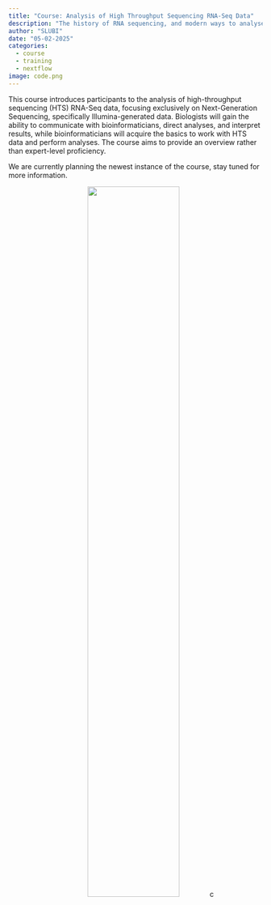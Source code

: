 ```yaml
---
title: "Course: Analysis of High Throughput Sequencing RNA-Seq Data"
description: "The history of RNA sequencing, and modern ways to analyse the data - autumn 2025"
author: "SLUBI"
date: "05-02-2025"
categories:
  - course
  - training
  - nextflow
image: code.png
---
```


This course introduces participants to the analysis of high-throughput sequencing (HTS) RNA-Seq data, focusing exclusively on Next-Generation Sequencing, specifically Illumina-generated data. Biologists will gain the ability to communicate with bioinformaticians, direct analyses, and interpret results, while bioinformaticians will acquire the basics to work with HTS data and perform analyses. The course aims to provide an overview rather than expert-level proficiency.

We are currently planning the newest instance of the course, stay tuned for more information. 

<center>
![](code.png){.class width=60%}c